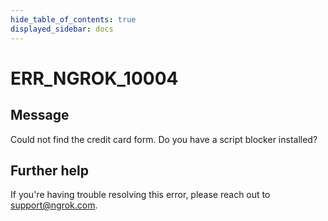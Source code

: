 ```yaml
---
hide_table_of_contents: true
displayed_sidebar: docs
---
```



# ERR_NGROK_10004

## Message

Could not find the credit card form. Do you have a script blocker installed?

<ErrorDetails error="err_ngrok_10004" />

## Further help

If you're having trouble resolving this error, please reach out to [support@ngrok.com](mailto:support@ngrok.com?subject=Help%20with%20ERR_NGROK_10004).
